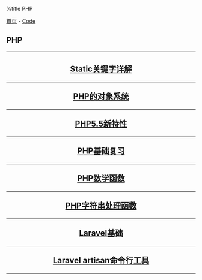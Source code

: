 %title PHP

[[../../index|首页]] - [[../index|Code]]
==PHP==
----
<center>
<h2>
[[static_keywords|Static关键字详解]]
----
[[oop_system|PHP的对象系统]]
----
[[php55|PHP5.5新特性]]
----
[[basic_review|PHP基础复习]]
----
[[func_math|PHP数学函数]]
----
[[func_string|PHP字符串处理函数]]
----
[[laravel_base|Laravel基础]]
----
[[laravel_artisan|Laravel artisan命令行工具]]
</h2>
</center>
----
